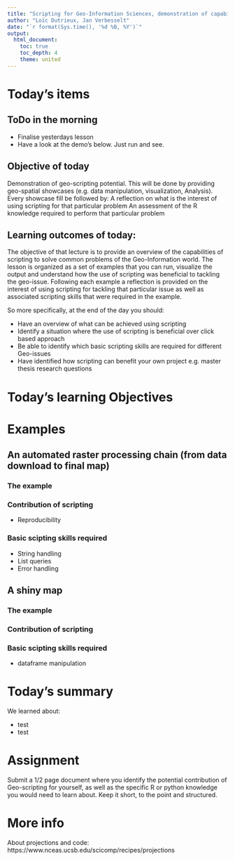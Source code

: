 ```yaml
---
title: "Scripting for Geo-Information Sciences, demonstration of capabilities"
author: "Loïc Dutrieux, Jan Verbesselt"
date: "`r format(Sys.time(), '%d %B, %Y')`"
output:
  html_document:
    toc: true
    toc_depth: 4
    theme: united
---
```


# Today's items

## ToDo in the morning

- Finalise yesterdays lesson
- Have a look at the demo's below. Just run and see.

## Objective of today

Demonstration of geo-scripting potential. This will be done by providing geo-spatial showcases (e.g. data manipulation, visualization, Analysis). 
Every showcase fill be followed by:
A reflection on what is the interest of using scripting for that particular problem
An assessment of the R knowledge required to perform that particular problem

## Learning outcomes of today:

The objective of that lecture is to provide an overview of the capabilities of scripting to solve common problems of the Geo-Information world. The lesson is organized as a set of examples that you can run, visualize the output and understand how the use of scripting was beneficial to tackling the geo-issue. Following each example a reflection is provided on the interest of using scripting for tackling that particular issue as well as associated scripting skills that were required in the example.

So more specifically, at the end of the day you should:

* Have an overview of what can be achieved using scripting
* Identify a situation where the use of scripting is beneficial over click based approach
* Be able to identify which basic scripting skills are required for different Geo-issues
* Have identified how scripting can benefit your own project e.g. master thesis research questions

# Today's learning Objectives

# Examples

## An automated raster processing chain (from data download to final map)

### The example

### Contribution of scripting

* Reproducibility

### Basic scipting skills required

* String handling
* List queries
* Error handling

## A shiny map

### The example
### Contribution of scripting
### Basic scipting skills required

* dataframe manipulation



# Today's summary

We learned about:

- test
- test

# Assignment

Submit a 1/2 page document where you identify the potential contribution of Geo-scripting for yourself, as well as the specific R or python knowledge you would need to learn about. Keep it short, to the point and structured.


# More info

About projections and code: https://www.nceas.ucsb.edu/scicomp/recipes/projections


<!--Demonstrate potential
Trigger interest
Help students mapping (in their mind) the concepts and knowledge they will learn and require later in the course
This will be done by providing showcases of about everything (data manipulation, visualization, Analysis). Every showcase fill be followed by:
A reflection on what is the interest of using scripting for that particular problem
An assessment of the R knowledge required to perform that particular problem
This lesson should be structured analogically to the course overall.

Example showcases:
An automated raster processing chain (from raw input (or download) to end product)
Make a reproducible map
Extract features immediately followed by statistical analysis
Communicate result with a beautiful interactive (shiny) map
Bonus: If every showcase is embedded into a real world story, that is definitely a bonus
-->


